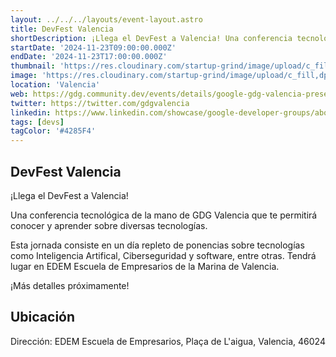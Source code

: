 ```yaml
---
layout: ../../../layouts/event-layout.astro
title: DevFest Valencia
shortDescription: ¡Llega el DevFest a Valencia! Una conferencia tecnológica de la mano de GDG Valencia que te permitirá conocer y aprender sobre diversas tecnologías.
startDate: '2024-11-23T09:00:00.000Z'
endDate: '2024-11-23T17:00:00.000Z'
thumbnail: 'https://res.cloudinary.com/startup-grind/image/upload/c_fill,dpr_2.0,f_auto,g_center,h_1080,q_100,w_1080/v1/gcs/platform-data-goog/events/POSTS_jHCDlzX.png'
image: 'https://res.cloudinary.com/startup-grind/image/upload/c_fill,dpr_2.0,f_auto,g_center,h_1080,q_100,w_1080/v1/gcs/platform-data-goog/events/POSTS_jHCDlzX.png'
location: 'Valencia'
web: https://gdg.community.dev/events/details/google-gdg-valencia-presents-devfest-gdg-valencia/
twitter: https://twitter.com/gdgvalencia
linkedin: https://www.linkedin.com/showcase/google-developer-groups/about/
tags: [devs]
tagColor: '#4285F4'
---
```



## DevFest Valencia

¡Llega el DevFest a Valencia!

Una conferencia tecnológica de la mano de GDG Valencia que te permitirá conocer y aprender sobre diversas tecnologías.

Esta jornada consiste en un día repleto de ponencias sobre tecnologías como Inteligencia Artifical, Ciberseguridad y software, entre otras. Tendrá lugar en EDEM Escuela de Empresarios de la Marina de Valencia.

¡Más detalles próximamente!

## Ubicación

Dirección: EDEM Escuela de Empresarios, Plaça de L'aigua, Valencia, 46024

<GoogleMap
  src="https://www.google.com/maps/embed?pb=!1m18!1m12!1m3!1d3080.322470840098!2d-0.33165848765687406!3d39.46204311307108!2m3!1f0!2f0!3f0!3m2!1i1024!2i768!4f13.1!3m3!1m2!1s0xd6048b3e50495e7%3A0xb747be7e5c90365!2sEDEM%20Escuela%20de%20Empresarios!5e0!3m2!1ses!2ses!4v1727501898315!5m2!1ses!2ses"
  ariaLabel="EDEM Escuela de Empresarios, Plaça de L'aigua, Valencia, 46024"
/>
